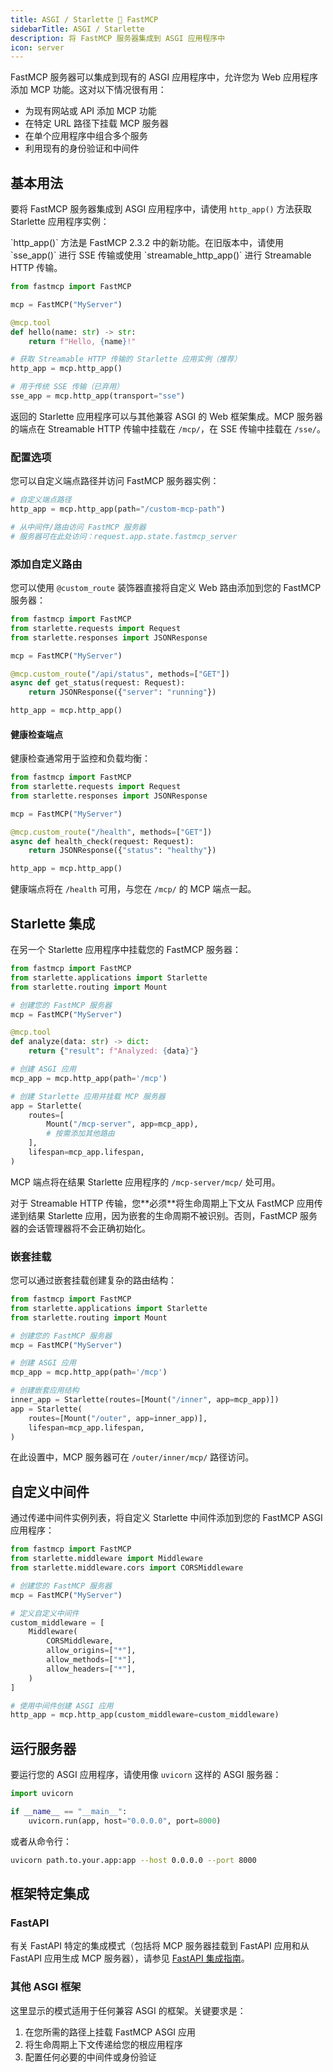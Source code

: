 ```yaml
---
title: ASGI / Starlette 🤝 FastMCP
sidebarTitle: ASGI / Starlette
description: 将 FastMCP 服务器集成到 ASGI 应用程序中
icon: server
---
```



<VersionBadge version="2.3.1" />

FastMCP 服务器可以集成到现有的 ASGI 应用程序中，允许您为 Web 应用程序添加 MCP 功能。这对以下情况很有用：

- 为现有网站或 API 添加 MCP 功能
- 在特定 URL 路径下挂载 MCP 服务器
- 在单个应用程序中组合多个服务
- 利用现有的身份验证和中间件

## 基本用法

要将 FastMCP 服务器集成到 ASGI 应用程序中，请使用 `http_app()` 方法获取 Starlette 应用程序实例：

<Tip>
`http_app()` 方法是 FastMCP 2.3.2 中的新功能。在旧版本中，请使用 `sse_app()` 进行 SSE 传输或使用 `streamable_http_app()` 进行 Streamable HTTP 传输。
</Tip>

```python
from fastmcp import FastMCP

mcp = FastMCP("MyServer")

@mcp.tool
def hello(name: str) -> str:
    return f"Hello, {name}!"

# 获取 Streamable HTTP 传输的 Starlette 应用实例（推荐）
http_app = mcp.http_app()

# 用于传统 SSE 传输（已弃用）
sse_app = mcp.http_app(transport="sse")
```

返回的 Starlette 应用程序可以与其他兼容 ASGI 的 Web 框架集成。MCP 服务器的端点在 Streamable HTTP 传输中挂载在 `/mcp/`，在 SSE 传输中挂载在 `/sse/`。

### 配置选项

您可以自定义端点路径并访问 FastMCP 服务器实例：

```python
# 自定义端点路径
http_app = mcp.http_app(path="/custom-mcp-path")

# 从中间件/路由访问 FastMCP 服务器
# 服务器可在此处访问：request.app.state.fastmcp_server
```

### 添加自定义路由

您可以使用 `@custom_route` 装饰器直接将自定义 Web 路由添加到您的 FastMCP 服务器：

```python
from fastmcp import FastMCP
from starlette.requests import Request
from starlette.responses import JSONResponse

mcp = FastMCP("MyServer")

@mcp.custom_route("/api/status", methods=["GET"])
async def get_status(request: Request):
    return JSONResponse({"server": "running"})

http_app = mcp.http_app()
```

#### 健康检查端点

健康检查通常用于监控和负载均衡：

```python
from fastmcp import FastMCP
from starlette.requests import Request
from starlette.responses import JSONResponse

mcp = FastMCP("MyServer")

@mcp.custom_route("/health", methods=["GET"])
async def health_check(request: Request):
    return JSONResponse({"status": "healthy"})

http_app = mcp.http_app()
```

健康端点将在 `/health` 可用，与您在 `/mcp/` 的 MCP 端点一起。

## Starlette 集成

在另一个 Starlette 应用程序中挂载您的 FastMCP 服务器：

```python
from fastmcp import FastMCP
from starlette.applications import Starlette
from starlette.routing import Mount

# 创建您的 FastMCP 服务器
mcp = FastMCP("MyServer")

@mcp.tool
def analyze(data: str) -> dict:
    return {"result": f"Analyzed: {data}"}

# 创建 ASGI 应用
mcp_app = mcp.http_app(path='/mcp')

# 创建 Starlette 应用并挂载 MCP 服务器
app = Starlette(
    routes=[
        Mount("/mcp-server", app=mcp_app),
        # 按需添加其他路由
    ],
    lifespan=mcp_app.lifespan,
)
```

MCP 端点将在结果 Starlette 应用程序的 `/mcp-server/mcp/` 处可用。

<Warning>
对于 Streamable HTTP 传输，您**必须**将生命周期上下文从 FastMCP 应用传递到结果 Starlette 应用，因为嵌套的生命周期不被识别。否则，FastMCP 服务器的会话管理器将不会正确初始化。
</Warning>

### 嵌套挂载

您可以通过嵌套挂载创建复杂的路由结构：

```python
from fastmcp import FastMCP
from starlette.applications import Starlette
from starlette.routing import Mount

# 创建您的 FastMCP 服务器
mcp = FastMCP("MyServer")

# 创建 ASGI 应用
mcp_app = mcp.http_app(path='/mcp')

# 创建嵌套应用结构
inner_app = Starlette(routes=[Mount("/inner", app=mcp_app)])
app = Starlette(
    routes=[Mount("/outer", app=inner_app)],
    lifespan=mcp_app.lifespan,
)
```

在此设置中，MCP 服务器可在 `/outer/inner/mcp/` 路径访问。

## 自定义中间件

<VersionBadge version="2.3.2" />

通过传递中间件实例列表，将自定义 Starlette 中间件添加到您的 FastMCP ASGI 应用程序：

```python
from fastmcp import FastMCP
from starlette.middleware import Middleware
from starlette.middleware.cors import CORSMiddleware

# 创建您的 FastMCP 服务器
mcp = FastMCP("MyServer")

# 定义自定义中间件
custom_middleware = [
    Middleware(
        CORSMiddleware,
        allow_origins=["*"],
        allow_methods=["*"],
        allow_headers=["*"],
    )
]

# 使用中间件创建 ASGI 应用
http_app = mcp.http_app(custom_middleware=custom_middleware)
```

## 运行服务器

要运行您的 ASGI 应用程序，请使用像 `uvicorn` 这样的 ASGI 服务器：

```python
import uvicorn

if __name__ == "__main__":
    uvicorn.run(app, host="0.0.0.0", port=8000)
```

或者从命令行：

```bash
uvicorn path.to.your.app:app --host 0.0.0.0 --port 8000
```

## 框架特定集成

### FastAPI

有关 FastAPI 特定的集成模式（包括将 MCP 服务器挂载到 FastAPI 应用和从 FastAPI 应用生成 MCP 服务器），请参见 [FastAPI 集成指南](/zh/integrations/fastapi)。

### 其他 ASGI 框架

这里显示的模式适用于任何兼容 ASGI 的框架。关键要求是：

1. 在您所需的路径上挂载 FastMCP ASGI 应用
2. 将生命周期上下文传递给您的根应用程序
3. 配置任何必要的中间件或身份验证

